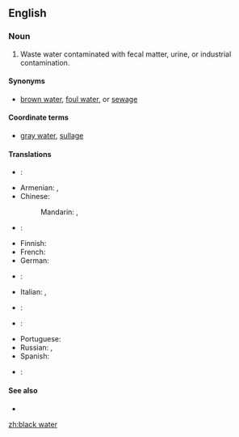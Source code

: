 ==English==

===Noun===
{{en-noun|head=[[black]] [[water]]|-}}

# Waste water contaminated with fecal matter, urine, or industrial contamination.

====Synonyms====
* {{sense|contaminated waste water}} [[brown water]], [[foul water]], or [[sewage]]

====Coordinate terms====
* {{sense|contaminated waste water}} [[gray water]], [[sullage]]

====Translations====
{{trans-top|contaminated waste water}}
* {{trreq|ar}}:
* Armenian: {{t|hy|կեղտաջուր|sc=Armn}}, {{t|hy|կոյուղաջուր|sc=Armn}}
* Chinese:
*: Mandarin: {{t|cmn|黑水|tr=hēishuǐ|sc=Hani}}, {{t|cmn|污水|tr=wūshuǐ|sc=Hani}}
* {{trreq|nl}}:
* Finnish: {{t-|fi|käymälävesi}}
* French: {{t-|fr|eaux noires}}
* German: {{t-|de|Schwarzwasser}}
* {{trreq|hi}}:
{{trans-mid}}
* Italian: {{t-|it|acqua di scolo}}, {{t-|it|acque nere}}
* {{trreq|ja}}:
* {{trreq|ko}}:
* Portuguese: {{t+|pt|esgoto|m}}
* Russian: {{t-|ru|фекальный отход|m|tr=fekál’nyj otxód|sc=Cyrl}}, {{t-|ru|чёрная вода|f|tr=čórnaja vodá|sc=Cyrl}}
* Spanish: {{t-|es|agua negra|f}}
* {{trreq|vi}}:
{{trans-bottom}}

====See also====
* {{pedia|Blackwater}}

[[zh:black water]]